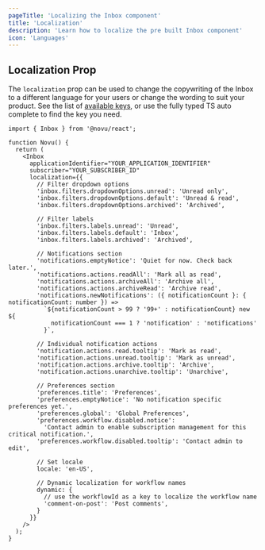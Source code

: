 ```yaml
---
pageTitle: 'Localizing the Inbox component'
title: 'Localization'
description: 'Learn how to localize the pre built Inbox component'
icon: 'Languages'
---
```


## Localization Prop

The `localization` prop can be used to change the copywriting of the Inbox to a different language for your users or change the wording to suit your product. See the list of [available keys](https://github.com/novuhq/novu/blob/next/packages/js/src/ui/config/defaultLocalization.ts#L1), or use the fully typed TS auto complete to find the key you need.

```tsx
import { Inbox } from '@novu/react';
 
function Novu() {
  return (
    <Inbox
      applicationIdentifier="YOUR_APPLICATION_IDENTIFIER"
      subscriber="YOUR_SUBSCRIBER_ID"
      localization={{
        // Filter dropdown options
        'inbox.filters.dropdownOptions.unread': 'Unread only',
        'inbox.filters.dropdownOptions.default': 'Unread & read',
        'inbox.filters.dropdownOptions.archived': 'Archived',
        
        // Filter labels
        'inbox.filters.labels.unread': 'Unread',
        'inbox.filters.labels.default': 'Inbox',
        'inbox.filters.labels.archived': 'Archived',
        
        // Notifications section
        'notifications.emptyNotice': 'Quiet for now. Check back later.',
        'notifications.actions.readAll': 'Mark all as read',
        'notifications.actions.archiveAll': 'Archive all',
        'notifications.actions.archiveRead': 'Archive read',
        'notifications.newNotifications': ({ notificationCount }: { notificationCount: number }) =>
          `${notificationCount > 99 ? '99+' : notificationCount} new ${
            notificationCount === 1 ? 'notification' : 'notifications'
          }`,
        
        // Individual notification actions
        'notification.actions.read.tooltip': 'Mark as read',
        'notification.actions.unread.tooltip': 'Mark as unread',
        'notification.actions.archive.tooltip': 'Archive',
        'notification.actions.unarchive.tooltip': 'Unarchive',
        
        // Preferences section
        'preferences.title': 'Preferences',
        'preferences.emptyNotice': 'No notification specific preferences yet.',
        'preferences.global': 'Global Preferences',
        'preferences.workflow.disabled.notice':
          'Contact admin to enable subscription management for this critical notification.',
        'preferences.workflow.disabled.tooltip': 'Contact admin to edit',
        
        // Set locale
        locale: 'en-US',
        
        // Dynamic localization for workflow names
        dynamic: {
          // use the workflowId as a key to localize the workflow name
          'comment-on-post': 'Post comments',
        }
      }}
    />
  );
}
```
